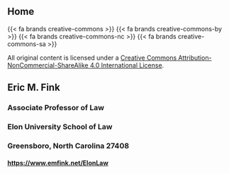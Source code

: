::: {.content-visible when-format="revealjs"}
# Home {.unnumbered}
:::

<div class="license">

{{< fa brands creative-commons >}} {{< fa brands creative-commons-by >}} {{< fa brands creative-commons-nc >}} {{< fa brands creative-commons-sa >}}
	
All original content is licensed under a <a href="https://creativecommons.org/licenses/by-nc-sa/4.0/" target="_blank"> Creative Commons Attribution-NonCommercial-ShareAlike 4.0 International License</a>.

## Eric M. Fink
### Associate Professor of Law
### Elon University School of Law
### Greensboro, North Carolina 27408
#### <a href="https://www.emfink.net/ElonLaw/"><span class="mono-face">https://www.emfink.net/ElonLaw</span></a>

</div>